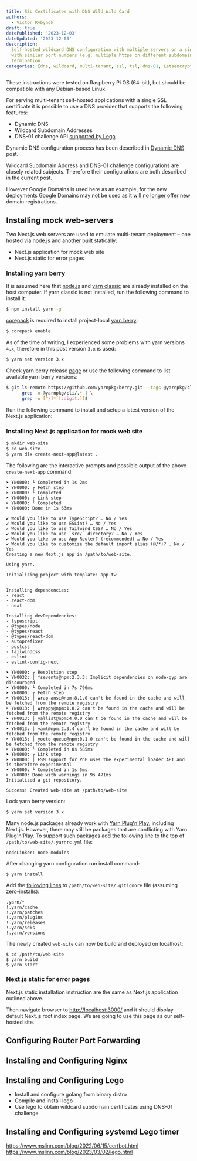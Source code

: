 ```yaml
---
title: SSL Certificates with DNS Wild Wild Card
authors:
  - Victor Rybynok
draft: true
datePublished: '2023-12-03'
dateUpdated: '2023-12-03'
description:
  Self-hosted wildcard DNS configuration with multiple servers on a single IP
  with similar port numbers (e.g. multiple https on different subdomains) and SSL
  termination.
categories: [dns, wildcard, multi-tenant, ssl, tsl, dns-01, Letsencrypt, ACME, Lego]
---
```


These instructions were tested on Raspberry Pi OS (64-bit), but should be
compatible with any Debian-based Linux.

For serving multi-tenant self-hosted applications with a single SSL certificate
it is possible to use a DNS provider that supports the following features:

 * Dynamic DNS
 * Wildcard Subdomain Addresses
 * DNS-01 challenge API [supported by Lego](https://go-acme.github.io/lego/dns/)

Dynamic DNS configuration process has been described in [Dynamic
DNS](/blog/dynamic-dns) post.

Wildcard Subdomain Address and DNS-01 challenge configurations are closely
related subjects. Therefore their configurations are both described in the
current post.

However Google Domains is used here as an example, for the new deployments
Google Domains may not be used as it [will no longer
offer](https://support.google.com/domains/answer/13689670?authuser=0&hl=en-GB)
new domain registrations.

## Installing mock web-servers

Two Next.js web servers are used to emulate multi-tenant deployment&nbsp;– one
hosted via node.js and another built statically:

 * Next.js application for mock web site
 * Next.js static for error pages

### Installing yarn berry

It is assumed here that [node.js](https://github.com/nvm-sh/nvm) and [yarn
classic](https://classic.yarnpkg.com/en/docs/install) are already installed on
the host computer. If yarn classic is not installed, run the following command
to install it:

```bash
$ npm install yarn -g
```

[corepack](https://github.com/nodejs/corepack) is required to install
project-local [yarn berry](https://yarnpkg.com/):

```bash
$ corepack enable
```

As of the time of writing, I experienced some problems with yarn versions `4.x`,
therefore in this post version `3.x` is used:

```bash
$ yarn set version 3.x
```

Check yarn berry release [page](https://github.com/yarnpkg/berry/releases) or
use the following command to list available yarn berry versions:

```bash
$ git ls-remote https://github.com/yarnpkg/berry.git --tags @yarnpkg/cli/* | \
      grep -o @yarnpkg/cli/.* | \
      grep -o [^/]*[[:digit:]]$
```

Run the following command to install and setup a latest version of the Next.js
application:

### Installing Next.js application for mock web site

```bash
$ mkdir web-site
$ cd web-site
$ yarn dlx create-next-app@latest .
```

The following are the interactive prompts and possible output of the above
`create-next-app` command:

```
➤ YN0000: └ Completed in 1s 2ms
➤ YN0000: ┌ Fetch step
➤ YN0000: └ Completed
➤ YN0000: ┌ Link step
➤ YN0000: └ Completed
➤ YN0000: Done in 1s 63ms

✔ Would you like to use TypeScript? … No / Yes
✔ Would you like to use ESLint? … No / Yes
✔ Would you like to use Tailwind CSS? … No / Yes
✔ Would you like to use `src/` directory? … No / Yes
✔ Would you like to use App Router? (recommended) … No / Yes
✔ Would you like to customize the default import alias (@/*)? … No / Yes
Creating a new Next.js app in /path/to/web-site.

Using yarn.

Initializing project with template: app-tw


Installing dependencies:
- react
- react-dom
- next

Installing devDependencies:
- typescript
- @types/node
- @types/react
- @types/react-dom
- autoprefixer
- postcss
- tailwindcss
- eslint
- eslint-config-next

➤ YN0000: ┌ Resolution step
➤ YN0032: │ fsevents@npm:2.3.3: Implicit dependencies on node-gyp are discouraged
➤ YN0000: └ Completed in 7s 796ms
➤ YN0000: ┌ Fetch step
➤ YN0013: │ wrap-ansi@npm:8.1.0 can't be found in the cache and will be fetched from the remote registry
➤ YN0013: │ wrappy@npm:1.0.2 can't be found in the cache and will be fetched from the remote registry
➤ YN0013: │ yallist@npm:4.0.0 can't be found in the cache and will be fetched from the remote registry
➤ YN0013: │ yaml@npm:2.3.4 can't be found in the cache and will be fetched from the remote registry
➤ YN0013: │ yocto-queue@npm:0.1.0 can't be found in the cache and will be fetched from the remote registry
➤ YN0000: └ Completed in 0s 585ms
➤ YN0000: ┌ Link step
➤ YN0000: │ ESM support for PnP uses the experimental loader API and is therefore experimental
➤ YN0000: └ Completed in 1s 5ms
➤ YN0000: Done with warnings in 9s 471ms
Initialized a git repository.

Success! Created web-site at /path/to/web-site
```

Lock yarn berry version:

```bash
$ yarn set version 3.x
```

Many node.js packages already work with [Yarn
Plug'n'Play](https://yarnpkg.com/features/pnp), including Next.js. However,
there may still be packages that are conflicting with Yarn Plug'n'Play. To
support such packages add the [following
line](https://yarnpkg.com/configuration/yarnrc#nodeLinker) to the top of
`/path/to/web-site/.yarnrc.yml` file:

```
nodeLinker: node-modules
```

After changing yarn configuration run install command:

```
$ yarn install
```

Add the [following
lines](https://yarnpkg.com/getting-started/qa#which-files-should-be-gitignored)
to `/path/to/web-site/.gitignore` file (assuming
[zero-installs](https://yarnpkg.com/features/caching#zero-installs)):

```
.yarn/*
!.yarn/cache
!.yarn/patches
!.yarn/plugins
!.yarn/releases
!.yarn/sdks
!.yarn/versions
```

The newly created `web-site` can now be build and deployed on localhost:

```
$ cd /path/to/web-site
$ yarn build
$ yarn start
```

### Next.js static for error pages

Next.js static installation instruction are the same as Next.js application
outlined above.

Then navigate browser to [http://localhost:3000/](http://localhost:3000/) and it
should display default Next.js root index page. We are going to use this page as
our self-hosted site.

## Configuring Router Port Forwarding

## Installing and Configuring Nginx

## Installing and Configuring Lego

 * Install and configure golang from binary distro
 * Compile and install lego
 * Use lego to obtain wildcard subdomain certificates using DNS-01 challenge

## Installing and Configuring systemd Lego timer

https://www.mslinn.com/blog/2022/06/15/certbot.html<br />
https://www.mslinn.com/blog/2023/03/02/lego.html
